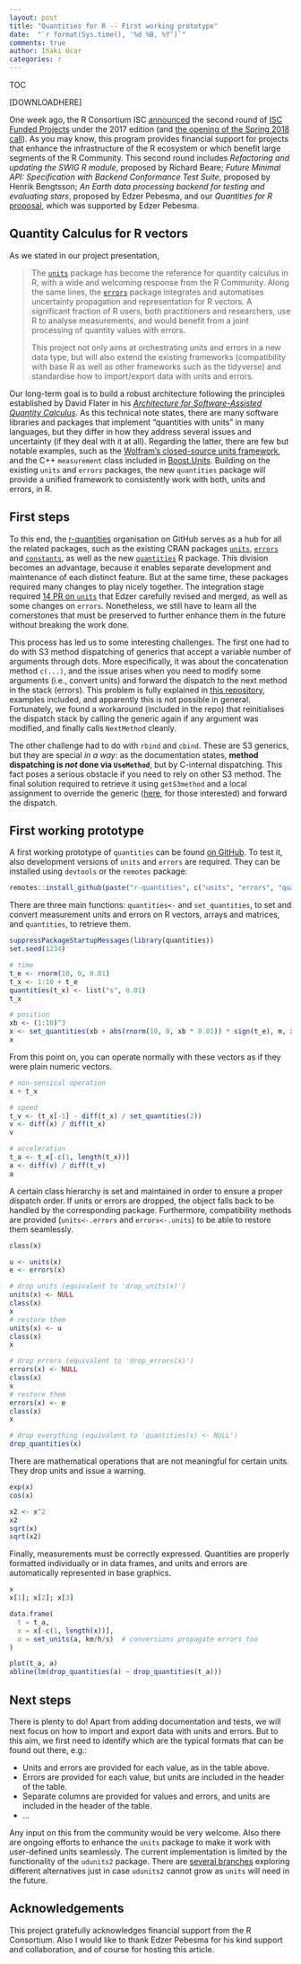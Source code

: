 ```yaml
---
layout: post
title: "Quantities for R -- First working prototype"
date:  "`r format(Sys.time(), '%d %B, %Y')`"
comments: true
author: Iñaki Ucar
categories: r
---
```


<script src="https://cdnjs.cloudflare.com/ajax/libs/mathjax/2.7.0/MathJax.js?config=TeX-AMS-MML_HTMLorMML" type="text/javascript"></script>

TOC

[DOWNLOADHERE]

One week ago, the R Consortium ISC [announced](https://www.r-consortium.org/announcement/2018/02/22/announcing-second-round-isc-funded-projects-2017) the second round of [ISC Funded Projects](https://www.r-consortium.org/projects/awarded-projects) under the 2017 edition (and [the opening of the Spring 2018 call](https://www.r-consortium.org/announcement/2018/01/31/r-consortium-call-proposals-february-2018)). As you may know, this program provides financial support for projects that enhance the infrastructure of the R ecosystem or which benefit large segments of the R Community. This second round includes _Refactoring and updating the SWIG R module_, proposed by Richard Beare; _Future Minimal API: Specification with Backend Conformance Test Suite_, proposed by Henrik Bengtsson; _An Earth data processing backend for testing and evaluating stars_, proposed by Edzer Pebesma, and our _Quantities for R_ [proposal](https://github.com/r-quantities/proposal), which was supported by Edzer Pebesma.

## Quantity Calculus for R vectors

As we stated in our project presentation,

> The [`units`](https://cran.r-project.org/package=units) package has become the reference for quantity calculus in R, with a wide and welcoming response from the R Community. Along the same lines, the [`errors`](https://cran.r-project.org/package=errors) package integrates and automatises uncertainty propagation and representation for R vectors. A significant fraction of R users, both practitioners and researchers, use R to analyse measurements, and would benefit from a joint processing of quantity values with errors.
> 
> This project not only aims at orchestrating units and errors in a new data type, but will also extend the existing frameworks (compatibility with base R as well as other frameworks such as the tidyverse) and standardise how to import/export data with units and errors.

Our long-term goal is to build a robust architecture following the principles established by David Flater in his [_Architecture for Software-Assisted Quantity Calculus_](https://doi.org/10.6028/NIST.TN.1943). As this technical note states, there are many software libraries and packages that implement "quantities with units" in many languages, but they differ in how they address several issues and uncertainty (if they deal with it at all). Regarding the latter, there are few but notable examples, such as the [Wolfram's closed-source units framework](http://reference.wolfram.com/language/tutorial/UnitsOverview.html), and the C++ `measurement` class included in [Boost.Units](http://www.boost.org/doc/libs/1_65_0/doc/html/boost_units.html). Building on the existing `units` and `errors` packages, the new `quantities` package will provide a unified framework to consistently work with both, units and errors, in R.

## First steps

To this end, the [r-quantities](https://github.com/r-quantities/) organisation on GitHub serves as a hub for all the related packages, such as the existing CRAN packages [`units`](https://github.com/r-quantities/units), [`errors`](https://github.com/r-quantities/errors) and [`constants`](https://github.com/r-quantities/constants), as well as the new [`quantities`](https://github.com/r-quantities/quantities) R package. This division becomes an advantage, because it enables separate development and maintenance of each distinct feature. But at the same time, these packages required many changes to play nicely together. The integration stage required [14 PR on `units`](https://github.com/r-quantities/units/pulls?q=is%3Apr+is%3Aclosed+author%3AEnchufa2+) that Edzer carefully revised and merged, as well as some changes on `errors`. Nonetheless, we still have to learn all the cornerstones that must be preserved to further enhance them in the future without breaking the work done.

This process has led us to some interesting challenges. The first one had to do with S3 method dispatching of generics that accept a variable number of arguments through dots. More especifically, it was about the concatenation method `c(...)`, and the issue arises when you need to modify some arguments (i.e., convert units) and forward the dispatch to the next method in the stack (errors). This problem is fully explained in [this repository](https://github.com/Enchufa2/dispatchS3dots), examples included, and apparently this is not possible in general. Fortunately, we found a workaround (included in the repo) that reinitialises the dispatch stack by calling the generic again if any argument was modified, and finally calls `NextMethod` cleanly.

The other challenge had to do with `rbind` and `cbind`. These are S3 generics, but they are special _in a way_: as the documentation states, **method dispatching is _not_ done via `UseMethod`**, but by C-internal dispatching. This fact poses a serious obstacle if you need to rely on other S3 method. The final solution required to retrieve it using `getS3method` and a local assignment to override the generic ([here](https://github.com/r-quantities/quantities/blob/master/R/misc.R#L171), for those interested) and forward the dispatch.

## First working prototype

A first working prototype of `quantities` can be found [on GitHub](https://github.com/r-quantities/quantities). To test it, also development versions of `units` and `errors` are required. They can be installed using `devtools` or the `remotes` package:

```r
remotes::install_github(paste("r-quantities", c("units", "errors", "quantities"), sep="/"))
```

There are three main functions: `quantities<-` and `set_quantities`, to set and convert measurement units and errors on R vectors, arrays and matrices, and `quantities`, to retrieve them. 

```r
suppressPackageStartupMessages(library(quantities))
set.seed(1234)

# time
t_e <- rnorm(10, 0, 0.01)
t_x <- 1:10 + t_e
quantities(t_x) <- list("s", 0.01)
t_x

# position
xb <- (1:10)^3
x <- set_quantities(xb + abs(rnorm(10, 0, xb * 0.01)) * sign(t_e), m, xb * 0.01)
x
```

From this point on, you can operate normally with these vectors as if they were plain numeric vectors. 

```r
# non-sensical operation
x + t_x

# speed
t_v <- (t_x[-1] - diff(t_x) / set_quantities(2))
v <- diff(x) / diff(t_x)
v

# acceleration
t_a <- t_x[-c(1, length(t_x))]
a <- diff(v) / diff(t_v)
a
```

A certain class hierarchy is set and maintained in order to ensure a proper dispatch order. If units or errors are dropped, the object falls back to be handled by the corresponding package. Furthermore, compatibility methods are provided (`units<-.errors` and `errors<-.units`) to be able to restore them seamlessly.

```r
class(x)

u <- units(x)
e <- errors(x)

# drop units (equivalent to 'drop_units(x)')
units(x) <- NULL
class(x)
x
# restore them
units(x) <- u
class(x)
x

# drop errors (equivalent to 'drop_errors(x)')
errors(x) <- NULL
class(x)
x
# restore them
errors(x) <- e
class(x)
x

# drop everything (equivalent to 'quantities(x) <- NULL')
drop_quantities(x)
```

There are mathematical operations that are not meaningful for certain units. They drop units and issue a warning.

```r
exp(x)
cos(x)

x2 <- x^2
x2
sqrt(x)
sqrt(x2)
```

Finally, measurements must be correctly expressed. Quantities are properly formatted individually or in data frames, and units and errors are automatically represented in base graphics.

```r
x
x[1]; x[2]; x[3]

data.frame(
  t = t_a, 
  x = x[-c(1, length(x))],
  a = set_units(a, km/h/s)  # conversions propagate errors too
)

plot(t_a, a)
abline(lm(drop_quantities(a) ~ drop_quantities(t_a)))
```

## Next steps

There is plenty to do! Apart from adding documentation and tests, we will next focus on how to import and export data with units and errors. But to this aim, we first need to identify which are the typical formats that can be found out there, e.g.:

- Units and errors are provided for each value, as in the table above.
- Errors are provided for each value, but units are included in the header of the table.
- Separate columns are provided for values and errors, and units are included in the header of the table.
- ...

Any input on this from the community would be very welcome. Also there are ongoing efforts to enhance the `units` package to make it work with user-defined units seamlessly. The current implementation is limited by the functionality of the `udunits2` package. There are [several branches](https://github.com/r-quantities/units/branches) exploring different alternatives just in case `udunits2` cannot grow as `units` will need in the future.

## Acknowledgements

This project gratefully acknowledges financial support from the R Consortium. Also I would like to thank Edzer Pebesma for his kind support and collaboration, and of course for hosting this article.
